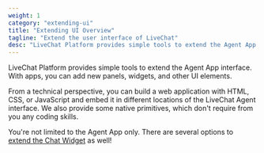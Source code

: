 ```yaml
---
weight: 1
category: "extending-ui"
title: "Extending UI Overview"
tagline: "Extend the user interface of LiveChat"
desc: "LiveChat Platform provides simple tools to extend the Agent App interface. With apps, you can add new panels, widgets, and other UI elements."
---
```


LiveChat Platform provides simple tools to extend the Agent App interface. With apps, you can add new panels, widgets, and other UI elements.

From a technical perspective, you can build a web application with HTML, CSS, or JavaScript and embed it in different locations of the LiveChat Agent interface. We also provide some native primitives, which don't require from you any coding skills.

You're not limited to the Agent App only. There are several options to [extend the Chat Widget](#extending-the-chat-widget) as well!
